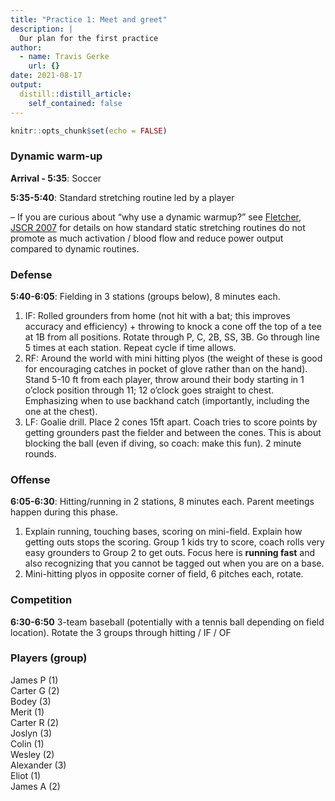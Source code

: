 ```yaml
---
title: "Practice 1: Meet and greet"
description: |
  Our plan for the first practice
author:
  - name: Travis Gerke
    url: {}
date: 2021-08-17
output:
  distill::distill_article:
    self_contained: false
---
```



```r
knitr::opts_chunk$set(echo = FALSE)
```

### Dynamic warm-up

**Arrival - 5:35**: Soccer

**5:35-5:40**: Standard stretching routine led by a player
  
-- If you are curious about "why use a dynamic warmup?" see [Fletcher, JSCR 2007](https://journals.lww.com/nsca-jscr/Abstract/2007/08000/THE_ACUTE_EFFECTS_OF_COMBINED_STATIC_AND_DYNAMIC.22.aspx) for details on how standard static stretching routines do not promote as much activation / blood flow and reduce power output compared to dynamic routines.

### Defense

**5:40-6:05**: Fielding in 3 stations (groups below), 8 minutes each.

  1. IF: Rolled grounders from home (not hit with a bat; this improves accuracy and efficiency) + throwing to knock a cone off the top of a tee at 1B from all positions. Rotate through P, C, 2B, SS, 3B. Go through line 5 times at each station. Repeat cycle if time allows.
  2. RF: Around the world with mini hitting plyos (the weight of these is good for encouraging catches in pocket of glove rather than on the hand). Stand 5-10 ft from each player, throw around their body starting in 1 o'clock position through 11; 12 o'clock goes straight to chest. Emphasizing when to use backhand catch (importantly, including the one at the chest).
  3. LF: Goalie drill. Place 2 cones 15ft apart. Coach tries to score points by getting grounders past the fielder and between the cones. This is about blocking the ball (even if diving, so coach: make this fun). 2 minute rounds.

### Offense

**6:05-6:30**: Hitting/running in 2 stations, 8 minutes each. Parent meetings happen during this phase.

  1. Explain running, touching bases, scoring on mini-field. Explain how getting outs stops the scoring. Group 1 kids try to score, coach rolls very easy grounders to Group 2 to get outs. Focus here is **running fast** and also recognizing that you cannot be tagged out when you are on a base.
  2. Mini-hitting plyos in opposite corner of field, 6 pitches each, rotate.

### Competition

**6:30-6:50** 3-team baseball (potentially with a tennis ball depending on field location). Rotate the 3 groups through hitting / IF / OF


### Players (group)

James P (1) <br>
Carter G (2) <br>
Bodey (3) <br>
Merit (1) <br>
Carter R (2) <br>
Joslyn (3) <br>
Colin (1) <br>
Wesley (2) <br>
Alexander (3) <br>
Eliot (1) <br>
James A (2) <br>
